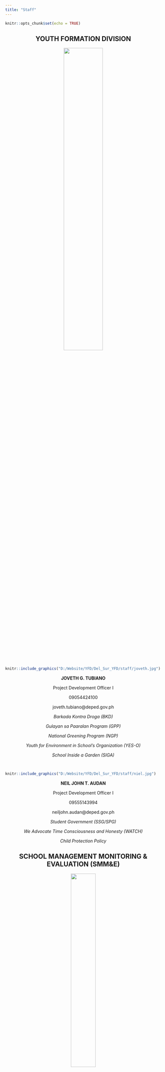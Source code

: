 ```yaml
---
title: "Staff"
---
```


```r
knitr::opts_chunk$set(echo = TRUE)
```

<center>
## **YOUTH FORMATION DIVISION**
</center>

<center>
[![](yfd_logo.png){width=50%}](https://www.facebook.com/youthformationdavaodelsur/)
</center>
&nbsp;
&nbsp;

```r
knitr::include_graphics("D:/Website/YFD/Del_Sur_YFD/staff/joveth.jpg")
```

<center>

**JOVETH G. TUBIANO**

Project Development Officer I

09054424100

joveth.tubiano@deped.gov.ph

*Barkada Kontra Droga (BKD)*

*Gulayan sa Paaralan Program (GPP)*

*National Greening Program (NGP)*

*Youth for Environment in School's Organization (YES-O)*

*School Inside a Garden (SIGA)*

</center>

&nbsp;
&nbsp;

```r
knitr::include_graphics("D:/Website/YFD/Del_Sur_YFD/staff/niel.jpg")
```

<center>

**NEIL JOHN T. AUDAN**

Project Development Officer I

09555143994

neiljohn.audan@deped.gov.ph

*Student Government (SSG/SPG)*

*We Advocate Time Consciousness and Honesty (WATCH)*

*Child Protection Policy*

</center>


<center>
## **SCHOOL MANAGEMENT MONITORING & EVALUATION (SMM&E)**
</center>

<center>
![](s&e.png){width=40%}
</center>
&nbsp;
&nbsp;

```r
knitr::include_graphics("D:/Website/YFD/Del_Sur_YFD/staff/boubert.jpg")
```
<center>

**BOUBERT G. DUMAGAN**

Senior Education Program Specialist

09176854498

boubert.dumagan@deped.gov.ph

</center>

&nbsp;
&nbsp;


```r
knitr::include_graphics("D:/Website/YFD/Del_Sur_YFD/staff/kirk.jpg")
```

<center>

**KIRK SONNY GIL P. HERUELA, PhD**

Education Program Specialist II

09163981596

kirksonnygil.heruela@deped.gov.ph

</center>

<center>
## **SOCIAL MOBILIZATION AND NETWORKING**
</center>

<center>
![](socmob.jpg){width=50%}
</center>
&nbsp;
&nbsp;

```r
knitr::include_graphics("D:/Website/YFD/Del_Sur_YFD/staff/quilaton.jpg")
```
<center>

**BERNIE QUILATON**

Senior Education Program Specialist

+639123456789

@email.com

</center>

&nbsp;
&nbsp;

```r
knitr::include_graphics("D:/Website/YFD/Del_Sur_YFD/staff/whodis.jpg")
```
<center>

**PACE**

Senior Education Program Specialist

+639123456789

@email.com

</center>

&nbsp;
&nbsp;

```r
knitr::include_graphics("D:/Website/YFD/Del_Sur_YFD/staff/chicote.jpg")
```
<center>

**CHERRY JOY CHICOTE**

Project Development Officer II

+639123456789

@email.com

</center>

<center>
## **HUMAN RESOURCE DEVELOPMENT**
</center>

<center>
![](human resources logo.png){width=40%}
</center>
&nbsp;
&nbsp;

```r
knitr::include_graphics("D:/Website/YFD/Del_Sur_YFD/staff/elyn.jpg")
```
<center>

**ELYN SUPRENTE**

Senior Education Program Specialist

+639123456789

@email.com

</center>

&nbsp;
&nbsp;

```r
knitr::include_graphics("D:/Website/YFD/Del_Sur_YFD/staff/lemuel.jpg")
```

<center>

**LEMUEL C. MADULIN**

Education Program Specialist II

+639123456789

@email.com

</center>

<center>
## **PLANNING AND RESEARCH**
</center>

<center>
![](research.png){width=45%}
</center>
&nbsp;
&nbsp;

```r
knitr::include_graphics("D:/Website/YFD/Del_Sur_YFD/staff/amy.jpg")
```
<center>

**AMY CORRAL**

Planning Officer

+639123456789

@email.com

</center>

&nbsp;
&nbsp;

```r
knitr::include_graphics("D:/Website/YFD/Del_Sur_YFD/staff/kirk.jpg")
```

<center>

**KIRK SONNY GIL P. HERUELA, PhD**

Education Program Specialist II

09163981596

kirksonnygil.heruela@deped.gov.ph

</center>

<center>
## **TOP MANAGEMENT**
</center>

```r
knitr::include_graphics("D:/Website/YFD/Del_Sur_YFD/staff/nelson.jpg")
```
<center>

**NELSON C. LOPEZ, CESO V**

Schools Division Superintendent 


</center>

&nbsp;
&nbsp;

```r
knitr::include_graphics("D:/Website/YFD/Del_Sur_YFD/staff/janette.jpg")
```
<center>

**JANETTE G. VELOSO, EdD**

Assistant Schools Division Superintendent

</center>

&nbsp;
&nbsp;

<center>
## **SCHOOL GOVERNANCE AND OPERATIONS DIVISION**
</center>

<center>
![](sgod.png){width=45%}
</center>
&nbsp;
&nbsp;

```r
knitr::include_graphics("D:/Website/YFD/Del_Sur_YFD/staff/mario.jpg")
```


<center>



**MARIO C. MONDEJAR, EdD**

Chief Education Program Supervisor - SGOD

</center>

<p align="right">
<a href="#top">Back to top</a>
</p>


